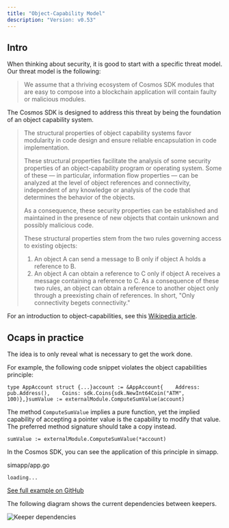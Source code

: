 ```yaml
---
title: "Object-Capability Model"
description: "Version: v0.53"
---
```


## Intro[​](#intro "Direct link to Intro")

When thinking about security, it is good to start with a specific threat model. Our threat model is the following:

> We assume that a thriving ecosystem of Cosmos SDK modules that are easy to compose into a blockchain application will contain faulty or malicious modules.

The Cosmos SDK is designed to address this threat by being the foundation of an object capability system.

> The structural properties of object capability systems favor modularity in code design and ensure reliable encapsulation in code implementation.
>
> These structural properties facilitate the analysis of some security properties of an object-capability program or operating system. Some of these — in particular, information flow properties — can be analyzed at the level of object references and connectivity, independent of any knowledge or analysis of the code that determines the behavior of the objects.
>
> As a consequence, these security properties can be established and maintained in the presence of new objects that contain unknown and possibly malicious code.
>
> These structural properties stem from the two rules governing access to existing objects:
>
> 1. An object A can send a message to B only if object A holds a reference to B.
> 2. An object A can obtain a reference to C only if object A receives a message containing a reference to C. As a consequence of these two rules, an object can obtain a reference to another object only through a preexisting chain of references. In short, "Only connectivity begets connectivity."

For an introduction to object-capabilities, see this [Wikipedia article](https://en.wikipedia.org/wiki/Object-capability_model).

## Ocaps in practice[​](#ocaps-in-practice "Direct link to Ocaps in practice")

The idea is to only reveal what is necessary to get the work done.

For example, the following code snippet violates the object capabilities principle:

```
type AppAccount struct {...}account := &AppAccount{    Address: pub.Address(),    Coins: sdk.Coins{sdk.NewInt64Coin("ATM", 100)},}sumValue := externalModule.ComputeSumValue(account)
```

The method `ComputeSumValue` implies a pure function, yet the implied capability of accepting a pointer value is the capability to modify that value. The preferred method signature should take a copy instead.

```
sumValue := externalModule.ComputeSumValue(*account)
```

In the Cosmos SDK, you can see the application of this principle in simapp.

simapp/app.go

```
loading...
```

[See full example on GitHub](https://github.com/cosmos/cosmos-sdk/blob/v0.53.0-rc.2/simapp/app.go)

The following diagram shows the current dependencies between keepers.

![Keeper dependencies](/images/v0.53/learn/advanced/cosmos/cosmos-sdk/release/v0.46.x/docs/uml/svg/keeper_dependencies.svg)

